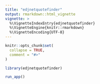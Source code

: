 ```yaml
---
title: "edjnetquotefinder"
output: rmarkdown::html_vignette
vignette: >
  %\VignetteIndexEntry{edjnetquotefinder}
  %\VignetteEngine{knitr::rmarkdown}
  %\VignetteEncoding{UTF-8}
---
```


```r
knitr::opts_chunk$set(
  collapse = TRUE,
  comment = "#>"
)
```

```r
library(edjnetquotefinder)
```


```r
run_app()
```

